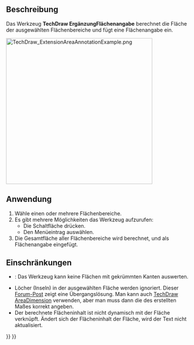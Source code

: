 <languages/>

{{Docnav/de
|[[TechDraw_ExtensionCascadeObliqueDimension/de|ErgänzungSchrägeMaßeAnordnen]]
|[[TechDraw_ExtensionArcLengthAnnotation/de|ErgänzungKurvenlänge]]
|[[TechDraw_Workbench/de|TechDraw]]
|IconL=TechDraw_ExtensionCascadeObliqueDimension.svg
|IconR=TechDraw_ExtensionArcLengthAnnotation.svg
|IconC=Workbench_TechDraw.svg
}}

{{GuiCommand/de
|Name=TechDraw ExtensionAreaAnnotation
|Name/de=TechDraw ErgänzungFlächenangabe
|MenuLocation=TechDraw → Ergänzungen: Merkmale/Änderungen → Flächeninhalt der ausgewählten Flächen berechnen
|Workbenches=[[TechDraw_Workbench/de|TechDraw]]
|Shortcut=
|Version=0.20
|SeeAlso=[[TechDraw_AreaDimension/de|TechDraw AreaDimension]]
}}

<span id="Description"></span>
==Beschreibung==

Das Werkzeug '''TechDraw ErgänzungFlächenangabe''' berechnet die Fläche der ausgewählten Flächenbereiche und fügt eine Flächenangabe ein.

[[Image:TechDraw_ExtensionAreaAnnotationExample.png|400px]]
{{Caption|Rechts die eingefügte Flächenangabe}}

<span id="Usage"></span>
==Anwendung==

# Wähle einen oder mehrere Flächenbereiche.
# Es gibt mehrere Möglichkeiten das Werkzeug aufzurufen:
#* Die Schaltfläche {{Button|[[Image:TechDraw_ExtensionAreaAnnotation.svg|16px]] [[TechDraw_ExtensionAreaAnnotation/de|Flächeninhalt der ausgewählten Flächen berechnen]]}} drücken.
#* Den Menüeintrag {{MenuCommand|TechDraw → Ergänzungen: Merkmale/Änderungen → [[Image:TechDraw_ExtensionAreaAnnotation.svg|16px]] Flächeninhalt der ausgewählten Flächen berechnen}} auswählen.
# Die Gesamtfläche aller Flächenbereiche wird berechnet, und als Flächenangabe eingefügt.

<span id="Limitation"></span>
==Einschränkungen==

* {{VersionMinus/de|0.21}}: Das Werkzeug kann keine Flächen mit gekrümmten Kanten auswerten.
* Löcher (Inseln) in der ausgewählten Fläche werden ignoriert. Dieser [https://forum.freecad.org/viewtopic.php?p=783325#p783325 Forum-Post] zeigt eine Übergangslösung. Man kann auch [[TechDraw_AreaDimension/de|TechDraw AreaDimension]] verwenden, aber man muss dann die {{PropertyData/de|References 3D}} des erstellten Maßes korrekt angeben.
* Der berechnete Flächeninhalt ist nicht dynamisch mit der Fläche verknüpft. Ändert sich der Flächeninhalt der Fläche, wird der Text nicht aktualisiert.


{{Docnav/de
|[[TechDraw_ExtensionCascadeObliqueDimension/de|ErgänzungSchrägeMaßeAnordnen]]
|[[TechDraw_ExtensionArcLengthAnnotation/de|ErgänzungKurvenlänge]]
|[[TechDraw_Workbench/de|TechDraw]]
|IconL=TechDraw_ExtensionCascadeObliqueDimension.svg
|IconR=TechDraw_ExtensionArcLengthAnnotation.svg
|IconC=Workbench_TechDraw.svg
}}

{{TechDraw_Tools_navi{{#translation:}}}}
{{Userdocnavi{{#translation:}}}}